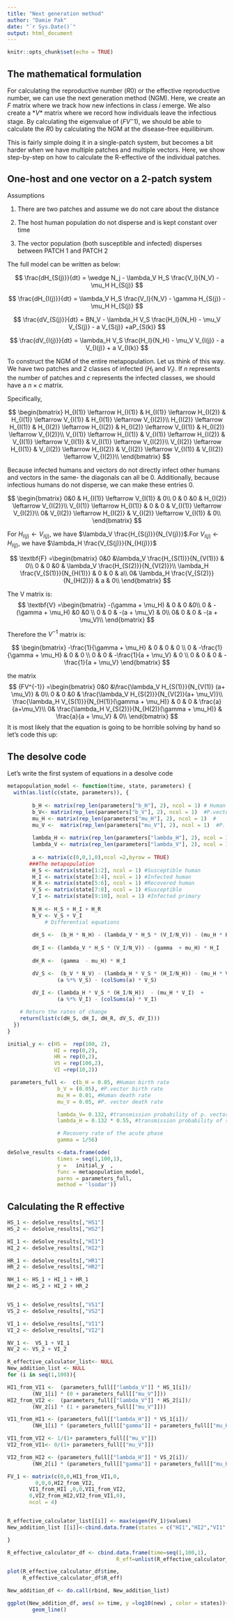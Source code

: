 ```yaml
---
title: "Next generation method"
author: "Damie Pak"
date: "`r Sys.Date()`"
output: html_document
---
```


```r
knitr::opts_chunk$set(echo = TRUE)
```

## The mathematical formulation

For calculating the reproductive number ($R0$) or the effective reproductive number, we can use the next generation method (NGM). Here, we create an *$F$* matrix where we track how new infections in class $i$ emerge. We also create a $*V*$ matrix where we record how individuals leave the infectious stage. By calculating the eigenvalue of ($FV^-1$), we should be able to calculate the $R0$ by calculating the NGM at the disease-free equilibirum. 

This is fairly simple doing it in a single-patch system, but becomes a bit harder when we have multiple patches and multiple vectors. Here, we show step-by-step on how to calculate the R-effective of the individual patches. 

## One-host and one vector on a 2-patch system

Assumptions

1. There are two patches and assume we do not care about the distance

2. The host human population do not disperse and is kept constant over time 

3. The vector population (both susceptible and infected) disperses between PATCH 1
and PATCH 2

The full model can be written as below:

$$
\frac{dH_{S(j)}}{dt} = \wedge N_j - \lambda_V H_S \frac{V_I}{N_V} - \mu_H H_{S(j)}
$$

$$
\frac{dH_{I(j)}}{dt} = \lambda_V H_S \frac{V_I}{N_V} - \gamma H_{S(j)} - \mu_H H_{S(j)}
$$

$$
\frac{dV_{S(j)}}{dt} = BN_V - \lambda_H V_S \frac{H_I}{N_H} - \mu_V V_{S(j)} - a V_{S(j)} +aP_{S(k)}
$$ 

$$
\frac{dV_{I(j)}}{dt} = \lambda_H V_S \frac{H_I}{N_H} - \mu_V V_{I(j)} - a V_{I(j)} +
a V_{I(k)}
$$

To construct the NGM of the entire metapopulation. Let us think of this way. We have two patches and 2 classes of infected ($H_I$ and $V_I$). If $n$ represents the number of patches and $c$ represents the infected classes, we should have a $n \times c$ matrix.

Specifically,

$$
\begin{bmatrix}
H_{I(1)} \leftarrow H_{I(1)} & H_{I(1)} \leftarrow H_{I(2)}  & H_{I(1)} \leftarrow 
V_{I(1)}  &  H_{I(1)} \leftarrow 
V_{I(2)}\\
H_{I(2)} \leftarrow H_{I(1)} & H_{I(2)} \leftarrow H_{I(2)}  & H_{I(2)} \leftarrow 
V_{I(1)}  &  H_{I(2)} \leftarrow 
V_{I(2)}\\
V_{I(1)} \leftarrow H_{I(1)} & V_{I(1)} \leftarrow H_{I(2)}  & V_{I(1)} \leftarrow 
V_{I(1)}  &  V_{I(1)} \leftarrow 
V_{I(2)}\\
V_{I(2)} \leftarrow H_{I(1)} & V_{I(2)} \leftarrow H_{I(2)}  & V_{I(2)} \leftarrow 
V_{I(1)}  &  V_{I(2)} \leftarrow 
V_{I(2)}\\
\end{bmatrix}
$$

Because infected humans and vectors do not directly infect other humans and vectors in the same- the
diagonals can all be 0. Additionally, because infectious humans do not disperse, we can make these entries 0.

$$
\begin{bmatrix}
0&0  & H_{I(1)} \leftarrow 
V_{I(1)}  &  0\\
0 & 0  &0  &  H_{I(2)} \leftarrow 
V_{I(2)}\\
V_{I(1)} \leftarrow H_{I(1)} & 0 & 0 &  V_{I(1)} \leftarrow 
V_{I(2)}\\
0& V_{I(2)} \leftarrow H_{I(2)}  & V_{I(2)} \leftarrow 
V_{I(1)}  & 0\\
\end{bmatrix}
$$

For $H_{I(j)} \leftarrow V_{I(j)}$, we have $\lambda_V \frac{H_{S(j)}}{N_{V(j)}}$.For $V_{I(j)} \leftarrow H_{I(j)}$, we have $\lambda_H \frac{V_{S(j)}}{N_{H(j)}}$

$$
\textbf{F} =\begin{bmatrix}
0&0  &\lambda_V \frac{H_{S(1)}}{N_{V(1)}} &  0\\
0 & 0  &0  &  \lambda_V \frac{H_{S(2)}}{N_{V(2)}}\\
\lambda_H \frac{V_{S(1)}}{N_{H(1)}} & 0 & 0 & a\\
0& \lambda_H \frac{V_{S(2)}}{N_{H(2)}} & a & 0\\
\end{bmatrix}
$$

The V matrix is: 
$$
\textbf{V} =\begin{bmatrix}
-(\gamma + \mu_H)  & 0 &  0 &0\\
0 &  -(\gamma + \mu_H)  &0  &0 \\
0 & 0 & -(a + \mu_V) & 0\\
0& 0 & 0 & -(a + \mu_V)\\
\end{bmatrix}
$$

Therefore the $V^{-1}$ matrix is:

$$
\begin{bmatrix}
-\frac{1}{\gamma + \mu_H} & 0 & 0 & 0 \\
0 & -\frac{1}{\gamma + \mu_H} & 0 & 0 \\
0 & 0 & -\frac{1}{a + \mu_V} & 0 \\
0 & 0 & 0 & -\frac{1}{a + \mu_V}
\end{bmatrix}
$$


the matrix
$$
{FV^{-1}} =\begin{bmatrix}
0&0  &\frac{\lambda_V  H_{S(1)}}{N_{V(1)} (a+ \mu_V)} &  0\\
0 & 0  &0  &  \frac{\lambda_V H_{S(2)}}{N_{V(2)}(a+ \mu_V)}\\
 \frac{\lambda_H V_{S(1)}}{N_{H(1)}(\gamma + \mu_H)} & 0 & 0 & \frac{a}{a+\mu_V}\\
0&  \frac{\lambda_H V_{S(2)}}{N_{H(2)}(\gamma + \mu_H)} & \frac{a}{a + \mu_V} & 0\\
\end{bmatrix}
$$
It is most likely that the equation is going to be horrible solving by hand so let's 
code this up:

## The desolve code

Let's write the first system of equations in a desolve code 

```r
metapopulation_model <- function(time, state, parameters) {
  with(as.list(c(state, parameters)), {
          
        b_H <- matrix(rep_len(parameters["b_H"], 2), ncol = 1) # Human birth rate
        b_V<- matrix(rep_len(parameters["b_V"], 2), ncol = 1)  #P.vector birth rate
        mu_H <- matrix(rep_len(parameters["mu_H"], 2), ncol = 1)  #
        mu_V <-  matrix(rep_len(parameters["mu_V"], 2), ncol = 1)  #P. vector death rate
          
        lambda_H <- matrix(rep_len(parameters["lambda_H"], 2), ncol = 1)
        lambda_V <- matrix(rep_len(parameters["lambda_V"], 2), ncol = 1) 
        
        a <- matrix(c(0,0,1,0),ncol =2,byrow = TRUE)
       ###The metapopulation
        H_S <- matrix(state[1:2], ncol = 1) #Susceptible human
        H_I <- matrix(state[3:4], ncol = 1) #Infected human
        H_R <- matrix(state[5:6], ncol = 1) #Recovered human
        V_S <- matrix(state[7:8], ncol = 1) #Susceptible 
        V_I <- matrix(state[9:10], ncol = 1) #Infected primary
  
        N_H <- H_S + H_I + H_R
        N_V <- V_S + V_I
            # Differential equations
    
        dH_S <-  (b_H * N_H) - (lambda_V * H_S * (V_I/N_V)) - (mu_H * H_S)     
        
        dH_I <- (lambda_V * H_S * (V_I/N_V)) - (gamma  + mu_H) * H_I  
        
        dH_R <-  (gamma  - mu_H) * H_I  

        dV_S <-  (b_V * N_V) - (lambda_H * V_S * (H_I/N_H)) - (mu_H * V_S)  + 
                (a %*% V_S) - (colSums(a) * V_S)
        
        dV_I <- (lambda_H * V_S * (H_I/N_H))  - (mu_H * V_I)  +
                (a %*% V_I) - (colSums(a) * V_I)

    # Return the rates of change
    return(list(c(dH_S, dH_I, dH_R, dV_S, dV_I)))
  })
}

```

```r
initial_y <- c(HS =  rep(100, 2),
               HI = rep(0,2),
               HR = rep(0,2),
               VS = rep(100,2),
               VI =rep(10,2))

 parameters_full <-  c(b_H = 0.05, #Human birth rate
                b_V = (0.05), #P.vector birth rate
                mu_H = 0.01, #Human death rate
                mu_V = 0.05, #P. vector death rate

                lambda_V= 0.132, #transmission probability of p. vector
                lambda_H = 0.132 * 0.55, #transmission probability of s. vector

                # Recovery rate of the acute phase
                gamma = 1/56)
```                


```r

deSolve_results <-data.frame(ode(
                times = seq(1,100,1),
                y =   initial_y  ,
                func = metapopulation_model,
                parms = parameters_full,
                method = 'lsodar'))
```

## Calculating the R effective

```r
HS_1 <- deSolve_results[,"HS1"]
HS_2 <- deSolve_results[,"HS2"]

HI_1 <- deSolve_results[,"HI1"]
HI_2 <- deSolve_results[,"HI2"]

HR_1 <- deSolve_results[,"HR1"]
HR_2 <- deSolve_results[,"HR2"]

NH_1 <- HS_1 + HI_1 + HR_1
NH_2 <- HS_2 + HI_2 + HR_2


VS_1 <- deSolve_results[,"VS1"]
VS_2 <- deSolve_results[,"VS2"]

VI_1 <- deSolve_results[,"VI1"]
VI_2 <- deSolve_results[,"VI2"]

NV_1 <-  VS_1 + VI_1 
NV_2 <- VS_2 + VI_2

```

```r
R_effective_calculator_list<- NULL
New_addition_list <- NULL
for (i in seq(1,100)){

HI1_from_VI1 <-  (parameters_full[["lambda_V"]] * HS_1[i])/ 
        (NV_1[i] * (0 + parameters_full[["mu_V"]]))
HI2_from_VI2 <-  (parameters_full[["lambda_V"]] * HS_2[i])/ 
        (NV_2[i] * (1 + parameters_full[["mu_V"]]))

VI1_from_HI1 <- (parameters_full[["lambda_H"]] * VS_1[i])/ 
        (NH_1[i] * (parameters_full[["gamma"]] + parameters_full[["mu_H"]]))

VI1_from_VI2 <- 1/(1+ parameters_full[["mu_V"]])
VI2_from_VI1<- 0/(1+ parameters_full[["mu_V"]])

VI2_from_HI2 <- (parameters_full[["lambda_H"]] * VS_2[i])/ 
        (NH_2[i] * (parameters_full[["gamma"]] + parameters_full[["mu_H"]]))

FV_1 <- matrix(c(0,0,HI1_from_VI1,0,
         0,0,0,HI2_from_VI2,
       VI1_from_HI1 ,0,0,VI1_from_VI2,
       0,VI2_from_HI2,VI2_from_VI1,0),
       ncol = 4)


R_effective_calculator_list[[i]] <- max(eigen(FV_1)$values)
New_addition_list [[i]]<-cbind.data.frame(states = c("HI1","HI2","VI1","VI2"), new =rowSums(FV_1 ),time = i)

}

```


```r
R_effective_calculator_df <- cbind.data.frame(time=seq(1,100,1),
                                   R_eff=unlist(R_effective_calculator_list))
```

```r
plot(R_effective_calculator_df$time,
     R_effective_calculator_df$R_eff)

```


```r
New_addition_df <- do.call(rbind, New_addition_list)
```


```r
ggplot(New_addition_df, aes( x= time, y =log10(new) , color = states))+
        geom_line()
```



